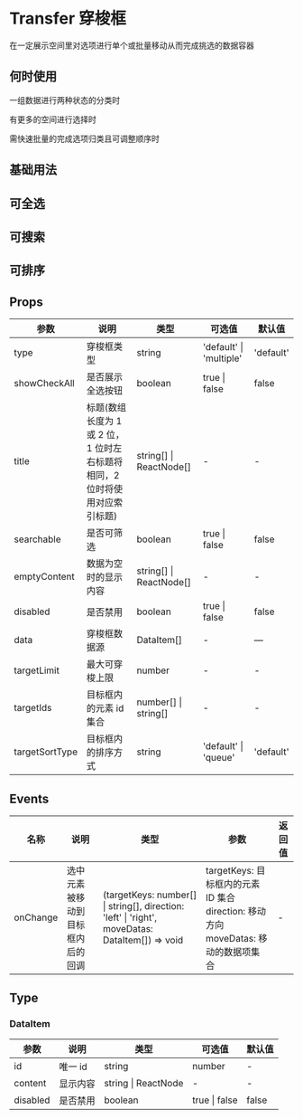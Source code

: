 # Transfer 穿梭框

在一定展示空间里对选项进行单个或批量移动从而完成挑选的数据容器

## 何时使用

一组数据进行两种状态的分类时

有更多的空间进行选择时

需快速批量的完成选项归类且可调整顺序时

## 基础用法


<DemoBase />

## 可全选


<DemoCheck />

## 可搜索


<DemoSearch />

## 可排序


<DemoArea />

## Props

| 参数           | 说明                                                                       | 类型                    | 可选值                  | 默认值    |
| -------------- | -------------------------------------------------------------------------- | ----------------------- | ----------------------- | --------- |
| type           | 穿梭框类型                                                                 | string                  | 'default' \| 'multiple' | 'default' |
| showCheckAll   | 是否展示全选按钮                                                           | boolean                 | true \| false           | false     |
| title          | 标题(数组长度为 1 或 2 位，1 位时左右标题将相同，2 位时将使用对应索引标题) | string[] \| ReactNode[] | -                       | -         |
| searchable     | 是否可筛选                                                                 | boolean                 | true \| false           | false     |
| emptyContent   | 数据为空时的显示内容                                                       | string[] \| ReactNode[] | -                       | -         |
| disabled       | 是否禁用                                                                   | boolean                 | true \| false           | false     |
| data           | 穿梭框数据源                                                               | DataItem[]              | -                       | —         |
| targetLimit    | 最大可穿梭上限                                                             | number                  | -                       | -         |
| targetIds      | 目标框内的元素 id 集合                                                     | number[] \| string[]    | -                       | -         |
| targetSortType | 目标框内的排序方式                                                         | string                  | 'default' \| 'queue'    | 'default' |

## Events

| 名称     | 说明                             | 类型                                                                                            | 参数                                                                                           | 返回值 |
| -------- | -------------------------------- | ----------------------------------------------------------------------------------------------- | ---------------------------------------------------------------------------------------------- | ------ |
| onChange | 选中元素被移动到目标框内后的回调 | (targetKeys: number[] \| string[], direction: 'left' \| 'right', moveDatas: DataItem[]) => void | targetKeys: 目标框内的元素 ID 集合 <br/> direction: 移动方向 <br/> moveDatas: 移动的数据项集合 | -      |

## Type

### DataItem

| 参数     | 说明     | 类型                | 可选值        | 默认值 |
| -------- | -------- | ------------------- | ------------- | ------ |
| id       | 唯一 id  | string              | number        | -      |
| content  | 显示内容 | string \| ReactNode | -             | -      |
| disabled | 是否禁用 | boolean             | true \| false | false  |
